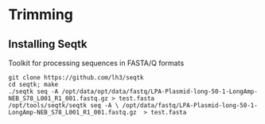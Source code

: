 # Trimming

## Installing Seqtk

Toolkit for processing sequences in FASTA/Q formats

    git clone https://github.com/lh3/seqtk
    cd seqtk; make
    ./seqtk seq -A /opt/data/opt/data/fastq/LPA-Plasmid-long-50-1-LongAmp-NEB_S78_L001_R1_001.fastq.gz > test.fasta
    /opt/tools/seqtk/seqtk seq -A \ /opt/data/fastq/LPA-Plasmid-long-50-1-LongAmp-NEB_S78_L001_R1_001.fastq.gz  > test.fasta

